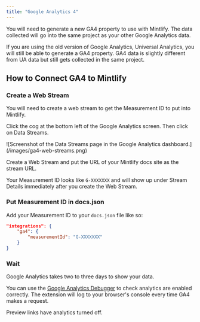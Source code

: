 ```yaml
---
title: "Google Analytics 4"
---
```


You will need to generate a new <Tooltip tip="Google Analytics 4">GA4</Tooltip> property to use with Mintlify. The data collected will go into the same project as your other Google Analytics data.

If you are using the old version of Google Analytics, Universal Analytics, you will still be able to generate a <Tooltip tip="Google Analytics 4">GA4</Tooltip> property. <Tooltip tip="Google Analytics 4">GA4</Tooltip> data is slightly different from UA data but still gets collected in the same project.

## How to Connect GA4 to Mintlify

### Create a Web Stream

You will need to create a web stream to get the Measurement ID to put into Mintlify.

Click the cog at the bottom left of the Google Analytics screen. Then click on Data Streams.

<Frame>![Screenshot of the Data Streams page in the Google Analytics dashboard.](/images/ga4-web-streams.png)</Frame>

Create a Web Stream and put the URL of your Mintlify docs site as the stream URL.

Your Measurement ID looks like `G-XXXXXXX` and will show up under Stream Details immediately after you create the Web Stream.

### Put Measurement ID in docs.json

Add your Measurement ID to your `docs.json` file like so:

```json docs.json
"integrations": {
    "ga4": {
        "measurementId": "G-XXXXXXX"
    }
}
```

### Wait

Google Analytics takes two to three days to show your data.

You can use the [Google Analytics Debugger](https://chrome.google.com/webstore/detail/google-analytics-debugger/jnkmfdileelhofjcijamephohjechhna?hl=en) to check analytics are enabled correctly. The extension will log to your browser's console every time GA4 makes a request.

<Note>

Preview links have analytics turned off.

</Note>
